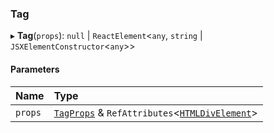 ### Tag

▸ **Tag**(`props`): `null` \| `ReactElement`\<`any`, `string` \| `JSXElementConstructor`\<`any`\>\>

#### Parameters

| Name    | Type                                                                                                                                      |
| :------ | :---------------------------------------------------------------------------------------------------------------------------------------- |
| `props` | [`TagProps`](/components/tag/props.md) & `RefAttributes`\<[`HTMLDivElement`](https://developer.mozilla.org/docs/Web/API/HTMLDivElement)\> |

